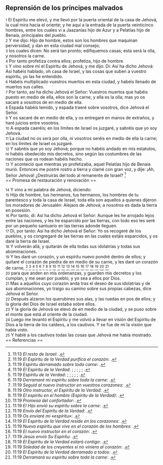 == Reprensión de los príncipes malvados ==

{{anchor|1}} <small>1</small> El Espíritu me elevó, y me llevó por la puerta oriental de la casa de Jehová, la cual mira hacia el oriente; y he aquí a la entrada de la puerta veinticinco hombres, entre los cuales vi a Jaazanías hijo de Azur y a Pelatías hijo de Benaía, principales del pueblo.<br>
{{anchor|2}} <small>2</small> Y me dijo: Hijo de hombre, estos son los hombres que maquinan perversidad, y dan en esta ciudad mal consejo;<br>
{{anchor|3}} <small>3</small> los cuales dicen: No será tan pronto; edifiquemos casas; esta será la olla, y nosotros la carne.<br>
{{anchor|4}} <small>4</small> Por tanto profetiza contra ellos; profetiza, hijo de hombre.<br>
{{anchor|5}} <small>5</small> Y vino sobre mí el Espíritu de Jehová, y me dijo: Di: Así ha dicho Jehová: Así habéis hablado, oh casa de Israel, y las cosas que suben a vuestro espíritu, yo las he entendido.<br>
{{anchor|6}} <small>6</small> Habéis multiplicado vuestros muertos en esta ciudad, y habéis llenado de muertos sus calles.<br>
{{anchor|7}} <small>7</small> Por tanto, así ha dicho Jehová el Señor: Vuestros muertos que habéis puesto en medio de ella, ellos son la carne, y ella es la olla; mas yo os sacaré a vosotros de en medio de ella.<br>
{{anchor|8}} <small>8</small> Espada habéis temido, y espada traeré sobre vosotros, dice Jehová el Señor.<br>
{{anchor|9}} <small>9</small> Y os sacaré de en medio de ella, y os entregaré en manos de extraños, y haré juicios entre vosotros.<br>
{{anchor|10}} <small>10</small> A espada caeréis; en los límites de Israel os juzgaré, y sabréis que yo soy Jehová.<br>
{{anchor|11}} <small>11</small> La ciudad no os será por olla, ni vosotros seréis en medio de ella la carne; en los límites de Israel os juzgaré.<br>
{{anchor|12}} <small>12</small> Y sabréis que yo soy Jehová; porque no habéis andado en mis estatutos, ni habéis obedecido mis decretos, sino según las costumbres de las naciones que os rodean habéis hecho.<br>
{{anchor|13}} <small>13</small> Y aconteció que mientras yo profetizaba, aquel Pelatías hijo de Benaía murió. Entonces me postré rostro a tierra y clamé con gran voz, y dije: ¡Ah, Señor Jehová! ¿Destruirás del todo al remanente de Israel? <ref>11:13 ''El resto de Israel'': {{lib|LU|97|9|21}}.</ref><br>
== Promesa de restauración y renovación ==

{{anchor|14}} <small>14</small> Y vino a mí palabra de Jehová, diciendo:<br>
{{anchor|15}} <small>15</small> Hijo de hombre, tus hermanos, tus hermanos, los hombres de tu parentesco y toda la casa de Israel, toda ella son aquellos a quienes dijeron los moradores de Jerusalén: Alejaos de Jehová; a nosotros es dada la tierra en posesión.<br>
{{anchor|16}} <small>16</small> Por tanto, di: Así ha dicho Jehová el Señor: Aunque les he arrojado lejos entre las naciones, y les he esparcido por las tierras, con todo eso les seré por un pequeño santuario en las tierras adonde lleguen.<br>
{{anchor|17}} <small>17</small> Di, por tanto: Así ha dicho Jehová el Señor: Yo os recogeré de los pueblos, y os congregaré de las tierras en las cuales estáis esparcidos, y os daré la tierra de Israel.<br>
{{anchor|18}} <small>18</small> Y volverán allá, y quitarán de ella todas sus idolatrías y todas sus abominaciones.<br>
{{anchor|19}} <small>19</small> Y les daré un corazón, y un espíritu nuevo pondré dentro de ellos; y quitaré el corazón de piedra de en medio de su carne, y les daré un corazón de carne, <ref>11:19 ''El Espíritu de la Verdad purifica el corazón'': {{lib|LU|194|3|19}}.</ref> <ref>11:19 ''Espíritu derramado sobre toda carne'': {{lib|LU|52|5|6}}.</ref> <ref>11:19 ''El Espíritu de la Verdad'': {{lib|LU|120|2|6}}; {{lib|LU|146|3|6}}; {{lib|LU|180|6|3}}; {{lib|LU|191|6|3}}; {{lib|LU|21|5|7}}; {{lib|LU|34|4|1}}.</ref> <ref>11:19 ''Espíritu de la Verdad'': {{lib|LU|120|2|4}}; {{lib|LU|137|8|7}}; {{lib|LU|20|6|8}}; {{lib|LU|32|5|8}}; {{lib|LU|34|5|5}}; {{lib|LU|34|7|1}}.</ref> <ref>11:19 ''Derramaré mi espíritu sobre toda la carne'': {{lib|LU|181|1|4}}.</ref> <ref>11:19 ''Seguid al nuevo instructor en vuestros corazones'': {{lib|LU|181|2|14}}.</ref> <ref>11:19 ''Otro instructor, el Espíritu de la Verdad'': {{lib|LU|176|4|3}}.</ref> <ref>11:19 ''El espíritu en el hombre (Espíritu de la Verdad)'': {{lib|LU|103|1|6}}.</ref> <ref>11:19 ''Promesa del confortador'': {{lib|LU|180|3|3}}.</ref> <ref>11:19 ''El Hijo envió su espíritu sobre la carne'': {{lib|LU|20|1|6}}.</ref> <ref>11:19 ''Envío del Espíritu de la Verdad'': {{lib|LU|193|5|2}}.</ref> <ref>11:19 ''Os enviaré mi «espíritu»'': {{lib|LU|180|4|5}}.</ref> <ref>11:19 ''El Espíritu de la Verdad reside en los corazones'': {{lib|LU|181|1|5}}.</ref> <ref>11:19 ''Nuevo espiritu que vive en el corazón de los hombres'': {{lib|LU|121|7|5}}.</ref> <ref>11:19 ''El nuevo instructor en el corazón'': {{lib|LU|181|2|17}}.</ref> <ref>11:19 ''Jesús envió Su Espíritu'': {{lib|LU|141|4|5}}.</ref> <ref>11:19 ''El Espíritu de la Verdad estará contigo'': {{lib|LU|181|2|24}}.</ref> <ref>11:19 ''Soledad de los creyentes si no viniera al corazón'': {{lib|LU|194|2|2}}.</ref> <ref>11:19 ''El Espíritu de la Verdad derramado a todos'': {{lib|LU|194|3|6}}.</ref> <ref>11:19 ''Derramará su espíritu sobre toda la carne'': {{lib|LU|190|5|4}}.</ref><br>
{{anchor|20}} <small>20</small> para que anden en mis ordenanzas, y guarden mis decretos y los cumplan, y me sean por pueblo, y yo sea a ellos por Dios.<br>
{{anchor|21}} <small>21</small> Mas a aquellos cuyo corazón anda tras el deseo de sus idolatrías y de sus abominaciones, yo traigo su camino sobre sus propias cabezas, dice Jehová el Señor.<br>
{{anchor|22}} <small>22</small> Después alzaron los querubines sus alas, y las ruedas en pos de ellos; y la gloria del Dios de Israel estaba sobre ellos.<br>
{{anchor|23}} <small>23</small> Y la gloria de Jehová se elevó de en medio de la ciudad, y se puso sobre el monte que está al oriente de la ciudad.<br>
{{anchor|24}} <small>24</small> Luego me levantó el Espíritu y me volvió a llevar en visión del Espíritu de Dios a la tierra de los caldeos, a los cautivos. Y se fue de mí la visión que había visto.<br>
{{anchor|25}} <small>25</small> Y hablé a los cautivos todas las cosas que Jehová me había mostrado.<br>
== Referencias ==

<references />
